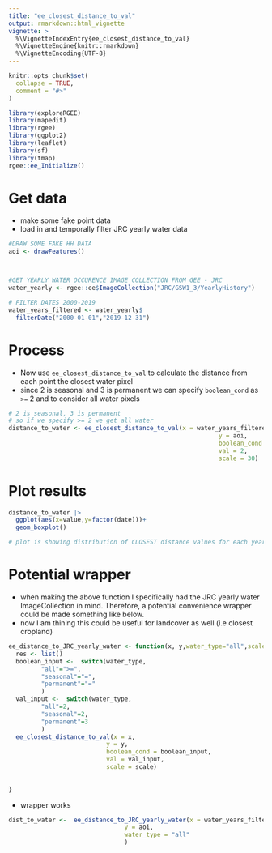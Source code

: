 ```yaml
---
title: "ee_closest_distance_to_val"
output: rmarkdown::html_vignette
vignette: >
  %\VignetteIndexEntry{ee_closest_distance_to_val}
  %\VignetteEngine{knitr::rmarkdown}
  %\VignetteEncoding{UTF-8}
---
```


```r
knitr::opts_chunk$set(
  collapse = TRUE,
  comment = "#>"
)
```

```r
library(exploreRGEE)
library(mapedit)
library(rgee)
library(ggplot2)
library(leaflet)
library(sf)
library(tmap)
rgee::ee_Initialize()
```


# Get data

- make some fake point data
- load in and temporally filter JRC yearly water data

```r
#DRAW SOME FAKE HH DATA
aoi <- drawFeatures()



#GET YEARLY WATER OCCURENCE IMAGE COLLECTION FROM GEE - JRC
water_yearly <- rgee::ee$ImageCollection("JRC/GSW1_3/YearlyHistory")

# FILTER DATES 2000-2019
water_years_filtered <- water_yearly$
  filterDate("2000-01-01","2019-12-31")

```

# Process
- Now use `ee_closest_distance_to_val` to calculate the distance from each point the closest water pixel
- since 2 is seasonal and 3 is permanent we can specify `boolean_cond` as `>=` 2 and to consider all water pixels
```r
# 2 is seasonal, 3 is permanent
# so if we specify >= 2 we get all water 
distance_to_water <- ee_closest_distance_to_val(x = water_years_filtered,
                                                          y = aoi,
                                                          boolean_cond = ">=",
                                                          val = 2,
                                                          scale = 30)
```

# Plot results
```r
distance_to_water |> 
  ggplot(aes(x=value,y=factor(date)))+
  geom_boxplot()

# plot is showing distribution of CLOSEST distance values for each year


```

# Potential wrapper

- when making the above function I specifically had the JRC yearly water ImageCollection in mind. Therefore,
a potential convenience wrapper could be made something like below.
- now I am thining this could be useful for landcover as well (i.e closest cropland)


```r




ee_distance_to_JRC_yearly_water <- function(x, y,water_type="all",scale=30){
  res <- list()
  boolean_input <-  switch(water_type,
         "all"=">=",
         "seasonal"="=",
         "permanent"="="
         )
  val_input <-  switch(water_type,
         "all"=2,
         "seasonal"=2,
         "permanent"=3
         )
  ee_closest_distance_to_val(x = x,
                           y = y,
                           boolean_cond = boolean_input,
                           val = val_input,
                           scale = scale)
  
  
}
```

- wrapper works
```r


  
dist_to_water <-  ee_distance_to_JRC_yearly_water(x = water_years_filtered,
                                y = aoi,
                                water_type = "all"
                                )






```
